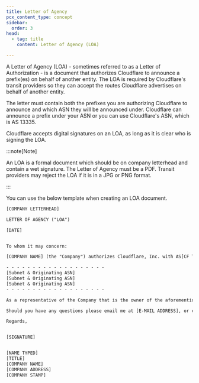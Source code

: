 ```yaml
---
title: Letter of Agency
pcx_content_type: concept
sidebar:
  order: 3
head:
  - tag: title
    content: Letter of Agency (LOA)

---
```


A Letter of Agency (LOA) - sometimes referred to as a Letter of Authorization - is a document that authorizes Cloudflare to announce a prefix(es) on behalf of another entity. The LOA is required by Cloudflare's transit providers so they can accept the routes Cloudflare advertises on behalf of another entity.

The letter must contain both the prefixes you are authorizing Cloudflare to announce and which ASN they will be announced under. Cloudflare can announce a prefix under your ASN or you can use Cloudflare's ASN, which is AS 13335.

Cloudflare accepts digital signatures on an LOA, as long as it is clear who is signing the LOA.

:::note[Note]


An LOA is a formal document which should be on company letterhead and contain a wet signature. The Letter of Agency must be a PDF. Transit providers may reject the LOA if it is in a JPG or PNG format.


:::

You can use the below template when creating an LOA document.

```txt title="Letter of Agency template"
[COMPANY LETTERHEAD]

LETTER OF AGENCY ("LOA")

[DATE]


To whom it may concern:

[COMPANY NAME] (the "Company") authorizes Cloudflare, Inc. with AS[CF TO PROVIDE] to advertise the following IP address blocks / originating ASNs:

- - - - - - - - - - - - - - - - - - -
[Subnet & Originating ASN]
[Subnet & Originating ASN]
[Subnet & Originating ASN]
- - - - - - - - - - - - - - - - - - -

As a representative of the Company that is the owner of the aforementioned IP address blocks / originating ASNs, I hereby declare that I am authorized to sign this LOA on the Company’s behalf.

Should you have any questions please email me at [E-MAIL ADDRESS], or call: [TELEPHONE NUMBER]

Regards,


[SIGNATURE]


[NAME TYPED]
[TITLE]
[COMPANY NAME]
[COMPANY ADDRESS]
[COMPANY STAMP]
```
